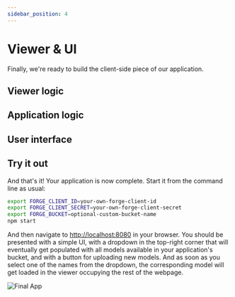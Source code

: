 ```yaml
---
sidebar_position: 4
---
```



# Viewer & UI

Finally, we're ready to build the client-side piece of our application.

## Viewer logic

<ViewerLogic />

## Application logic

<AppLogic />

## User interface

<UiSetup />

## Try it out

And that's it! Your application is now complete. Start it from the command line as usual:

```bash
export FORGE_CLIENT_ID=your-own-forge-client-id
export FORGE_CLIENT_SECRET=your-own-forge-client-secret
export FORGE_BUCKET=optional-custom-bucket-name
npm start
```

And then navigate to [http://localhost:8080](http://localhost:8080) in your browser. You should be
presented with a simple UI, with a dropdown in the top-right corner that will eventually get populated
with all models available in your application's bucket, and with a button for uploading new models.
And as soon as you select one of the names from the dropdown, the corresponding model will get loaded
in the viewer occupying the rest of the webpage.

![Final App](./final-app.png)
